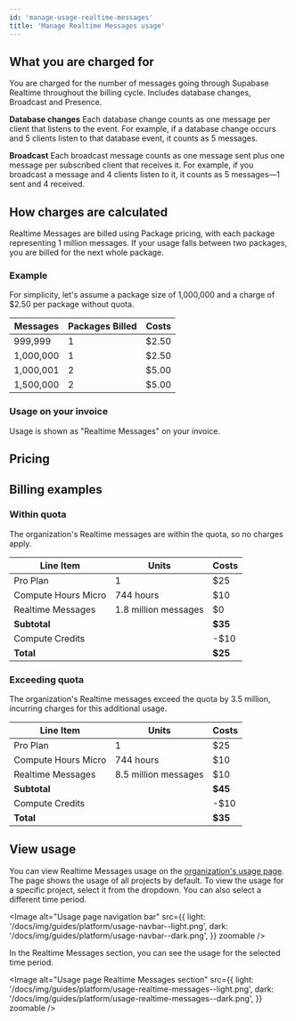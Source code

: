 ```yaml
---
id: 'manage-usage-realtime-messages'
title: 'Manage Realtime Messages usage'
---
```


## What you are charged for

You are charged for the number of messages going through Supabase Realtime throughout the billing cycle. Includes database changes, Broadcast and Presence.

**Database changes**
Each database change counts as one message per client that listens to the event. For example, if a database change occurs and 5 clients listen to that database event, it counts as 5 messages.

**Broadcast**
Each broadcast message counts as one message sent plus one message per subscribed client that receives it. For example, if you broadcast a message and 4 clients listen to it, it counts as 5 messages—1 sent and 4 received.

## How charges are calculated

Realtime Messages are billed using Package pricing, with each package representing 1 million messages. If your usage falls between two packages, you are billed for the next whole package.

### Example

For simplicity, let's assume a package size of 1,000,000 and a charge of $2.50 per package without quota.

| Messages  | Packages Billed | Costs |
| --------- | --------------- | ----- |
| 999,999   | 1               | $2.50 |
| 1,000,000 | 1               | $2.50 |
| 1,000,001 | 2               | $5.00 |
| 1,500,000 | 2               | $5.00 |

### Usage on your invoice

Usage is shown as "Realtime Messages" on your invoice.

## Pricing

<PricingRealtimeMessages/>

## Billing examples

### Within quota

The organization's Realtime messages are within the quota, so no charges apply.

| Line Item           | Units                | Costs   |
| ------------------- | -------------------- | ------- |
| Pro Plan            | 1                    | $25     |
| Compute Hours Micro | 744 hours            | $10     |
| Realtime Messages   | 1.8 million messages | $0      |
| **Subtotal**        |                      | **$35** |
| Compute Credits     |                      | -$10    |
| **Total**           |                      | **$25** |

### Exceeding quota

The organization's Realtime messages exceed the quota by 3.5 million, incurring charges for this additional usage.

| Line Item           | Units                | Costs   |
| ------------------- | -------------------- | ------- |
| Pro Plan            | 1                    | $25     |
| Compute Hours Micro | 744 hours            | $10     |
| Realtime Messages   | 8.5 million messages | $10     |
| **Subtotal**        |                      | **$45** |
| Compute Credits     |                      | -$10    |
| **Total**           |                      | **$35** |

## View usage

You can view Realtime Messages usage on the [organization's usage page](https://supabase.com/dashboard/org/_/usage). The page shows the usage of all projects by default. To view the usage for a specific project, select it from the dropdown. You can also select a different time period.

<Image
  alt="Usage page navigation bar"
  src={{
    light: '/docs/img/guides/platform/usage-navbar--light.png',
    dark: '/docs/img/guides/platform/usage-navbar--dark.png',
  }}
  zoomable
/>

In the Realtime Messages section, you can see the usage for the selected time period.

<Image
  alt="Usage page Realtime Messages section"
  src={{
    light: '/docs/img/guides/platform/usage-realtime-messages--light.png',
    dark: '/docs/img/guides/platform/usage-realtime-messages--dark.png',
  }}
  zoomable
/>
